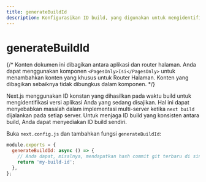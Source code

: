 ```yaml
---
title: generateBuildId
description: Konfigurasikan ID build, yang digunakan untuk mengidentifikasi build saat ini di mana aplikasi Anda disajikan.
---
```


# generateBuildId

{/* Konten dokumen ini dibagikan antara aplikasi dan router halaman. Anda dapat menggunakan komponen `<PagesOnly>Isi</PagesOnly>` untuk menambahkan konten yang khusus untuk Router Halaman. Konten yang dibagikan sebaiknya tidak dibungkus dalam komponen. */}

Next.js menggunakan ID konstan yang dihasilkan pada waktu build untuk mengidentifikasi versi aplikasi Anda yang sedang disajikan. Hal ini dapat menyebabkan masalah dalam implementasi multi-server ketika `next build` dijalankan pada setiap server. Untuk menjaga ID build yang konsisten antara build, Anda dapat menyediakan ID build sendiri.

Buka `next.config.js` dan tambahkan fungsi `generateBuildId`:

```js filename="next.config.js"
module.exports = {
  generateBuildId: async () => {
    // Anda dapat, misalnya, mendapatkan hash commit git terbaru di sini
    return 'my-build-id';
  },
};
```
